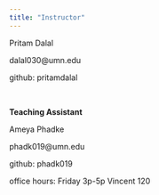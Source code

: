 ```yaml
---
title: "Instructor"
---
```



Pritam Dalal 

dalal030@umn.edu

github: pritamdalal


&nbsp;

**Teaching Assistant**

Ameya Phadke

phadk019@umn.edu

github: phadk019

office hours: Friday 3p-5p Vincent 120

